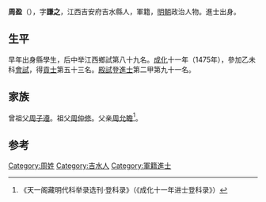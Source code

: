 {{Otheruses|other=名为周谦之的其他人物|周谦之}}

'''周盈'''（{{bd|1445年||？}}），字'''謙之'''，江西吉安府吉水縣人，軍籍，[[明朝|明朝]]政治人物。進士出身。

== 生平 ==
早年出身縣學生，后中举江西鄉試第八十九名。[[成化|成化]]十一年（1475年），參加乙未科[[會試|會試]]，得[[貢士|貢士]]第五十三名。[[殿試|殿試]]登[[進士|進士]]第二甲第九十一名。

== 家族 ==
曾祖父[[周子遵|周子遵]]。祖父[[周仲修|周仲修]]。父亲[[周允瞻|周允瞻]]<ref>《天一阁藏明代科举录选刊·登科录》（《成化十一年进士登科录》）</ref>。

==参考==
{{reflist}}

{{成化十一年乙未科殿試金榜}}

{{Authority control}}

{{DEFAULTSORT:}}
[[Category:周姓|Category:周姓]]
[[Category:吉水人|Category:吉水人]]
[[Category:軍籍進士|Category:軍籍進士]]
{{明朝人物小作品}}